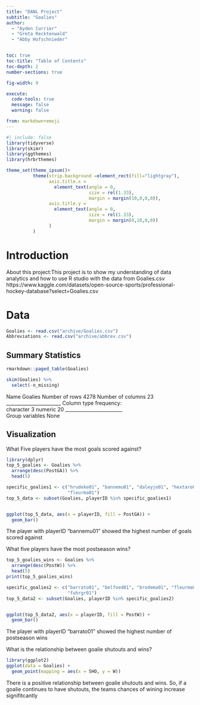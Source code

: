 ```yaml
---
title: "DANL Project"
subtitle: "Goalies"
author: 
  - "Ayden Currier"
  - "Greta Recktenwald"
  - "Abby Hofschnieder"


toc: true
toc-title: "Table of Contents"
toc-depth: 2
number-sections: true

fig-width: 9

execute:
  code-tools: true
  message: false
  warning: false

from: markdown+emoji
---
```

```r
#| include: false
library(tidyverse)
library(skimr)
library(ggthemes)
library(hrbrthemes)

theme_set(theme_ipsum()+
          theme(strip.background =element_rect(fill="lightgray"),
                axis.title.x = 
                  element_text(angle = 0,
                               size = rel(1.33),
                               margin = margin(10,0,0,0)),
                axis.title.y = 
                  element_text(angle = 0,
                               size = rel(1.33),
                               margin = margin(0,10,0,0))
                )
          )
```



# Introduction

About this project:This project is to show my understanding of data analytics and how to use R studio with the data from Goalies.csv https://www.kaggle.com/datasets/open-source-sports/professional-hockey-database?select=Goalies.csv



# Data

```r
Goalies <- read.csv("archive/Goalies.csv")
Abbreviations <- read.csv("archive/abbrev.csv")
```


## Summary Statistics

```r
rmarkdown::paged_table(Goalies)
```

```r
skim(Goalies) %>%
  select(-n_missing)
```

Name	Goalies
Number of rows	4278
Number of columns	23
_______________________	
Column type frequency:	
character	3
numeric	20
________________________	
Group variables	None



## Visualization

What Five players have the most goals scored against?



```r
library(dplyr)
top_5_goalies <- Goalies %>%
  arrange(desc(PostGA)) %>%
  head(5)

specific_goalies1 <- c("hrudeke01", "bannemu01", "daleyjo01", "hextaro01", 
                       "fleurma01")
top_5_data <- subset(Goalies, playerID %in% specific_goalies1)


ggplot(top_5_data, aes(x = playerID, fill = PostGA)) +
  geom_bar()
```

The player with playerID “bannemu01” showed the highest number of goals scored against

What five players have the most postseason wins?

```r
top_5_goalies_wins <- Goalies %>%
  arrange(desc(PostW)) %>%
  head(5)
print(top_5_goalies_wins)
```
```r
specific_goalies2 <- c("barrato01", "belfoed01", "brodema01", "fleurma01", 
                       "fuhrgr01")
top_5_data2 <- subset(Goalies, playerID %in% specific_goalies2)


ggplot(top_5_data2, aes(x = playerID, fill = PostW)) +
  geom_bar()
```
The player with playerID “barrato01” showed the highest number of postseason wins

What is the relationship between goalie shutouts and wins?

```r
library(ggplot2)
ggplot(data = Goalies) +
  geom_point(mapping = aes(x = SHO, y = W))
```

There is a positive relationship between goalie shutouts and wins. So, if a goalie continues to have shutouts, the teams chances of wining increase signifitcantly